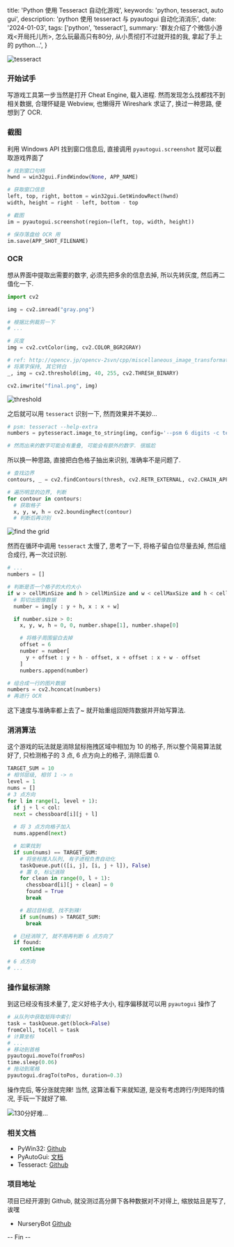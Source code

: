   title: 'Python 使用 Tesseract 自动化游戏',
  keywords: 'python, tesseract, auto gui',
  description: 'python 使用 tesseract 与 pyautogui 自动化消消乐',
  date: '2024-01-03',
  tags: ['python', 'tesseract'],
  summary:
    '群友介绍了个微信小游戏<开局托儿所>, 怎么玩最高只有80分, 从小贯彻打不过就开挂的我, 拿起了手上的 python...',
}


<Img
  src="/weibo/large/6708d6c2gy1hlgko40qfqj20y80goqcp.jpg"
  alt="tesseract"
  width={1232}
  height={600}
/>

### 开始试手

写游戏工具第一步当然是打开 Cheat Engine, 载入进程. 然而发现怎么找都找不到相关数据, 合理怀疑是 Webview, 也懒得开 Wireshark 求证了, 换过一种思路, 便想到了 OCR.

### 截图

利用 Windows API 找到窗口信息后, 直接调用 `pyautogui.screenshot` 就可以截取游戏界面了
```python
# 找到窗口句柄
hwnd = win32gui.FindWindow(None, APP_NAME)

# 获取窗口信息
left, top, right, bottom = win32gui.GetWindowRect(hwnd)
width, height = right - left, bottom - top

# 截图
im = pyautogui.screenshot(region=(left, top, width, height))

# 保存落盘给 OCR 用
im.save(APP_SHOT_FILENAME)
```

### OCR

想从界面中提取出需要的数字, 必须先把多余的信息去掉, 所以先转灰度, 然后再二值化一下.
```python
import cv2

img = cv2.imread("gray.png")

# 根据比例裁剪一下
# ...

# 灰度
img = cv2.cvtColor(img, cv2.COLOR_BGR2GRAY)

# ref: http://opencv.jp/opencv-2svn/cpp/miscellaneous_image_transformations.html?highlight=threshold#threshold
# 将黑字保持, 其它转白
_, img = cv2.threshold(img, 40, 255, cv2.THRESH_BINARY)

cv2.imwrite("final.png", img)
```
<Img
  src="/weibo/large/6708d6c2gy1hlgnw8tsh4j20j608wju7.jpg"
  alt="threshold"
  note="二值化出数字"
  width={690}
  height={320}
/>

之后就可以用 `tesseract` 识别一下, 然而效果并不美妙...
```python
# psm: tesseract --help-extra
numbers = pytesseract.image_to_string(img, config='--psm 6 digits -c tessedit_char_whitelist="123456789"')

# 然而出来的数字可能会有重叠, 可能会有额外的数字. 很尴尬
```

所以换一种思路, 直接把白色格子抽出来识别, 准确率不是问题了.
```python
# 查找边界
contours, _ = cv2.findContours(thresh, cv2.RETR_EXTERNAL, cv2.CHAIN_APPROX_SIMPLE)

# 遍历明显的边界, 判断
for contour in contours:
  # 获取格子
  x, y, w, h = cv2.boundingRect(contour)
  # 判断后再识别
```

<Img
  src="/weibo/large/6708d6c2gy1hlgmhl37yuj20pc0c1tfn.jpg"
  alt="find the grid"
  note="找出格子"
  width={912}
  height={433}
/>

然而在循环中调用 `tesseract` 太慢了, 思考了一下, 将格子留白位尽量去掉, 然后组合成行, 再一次过识别.
```python
# ...
numbers = []

# 判断是否一个格子的大约大小
if w > cellMinSize and h > cellMinSize and w < cellMaxSize and h < cellMaxSize:
  # 剪切出图像数据
  number = img[y : y + h, x : x + w]

  if number.size > 0:
    x, y, w, h = 0, 0, number.shape[1], number.shape[0]

    # 将格子周围留白去掉
    offset = 6
    number = number[
      y + offset : y + h - offset, x + offset : x + w - offset
    ]
    numbers.append(number)

# 组合成一行的图片数据
numbers = cv2.hconcat(numbers)    
# 再进行 OCR
```

这下速度与准确率都上去了~ 就开始重组回矩阵数据并开始写算法.

### 消消算法

这个游戏的玩法就是消除鼠标拖拽区域中相加为 10 的格子, 所以整个简易算法就好了, 只检测格子的 3 点, 6 点方向上的格子, 消除后置 0.
```python
TARGET_SUM = 10
# 相邻层级, 相邻 1 -> n
level = 1
nums = []
# 3 点方向
for l in range(1, level + 1):
  if j + l < col:
  next = chessboard[i][j + l]
  
  # 将 3 点方向格子加入
  nums.append(next)

  # 如果找到
  if sum(nums) == TARGET_SUM:
    # 将坐标推入队列, 有子进程负责自动化
    taskQueue.put(([i, j], [i, j + l]), False)
    # 置 0, 标记消除
    for clean in range(0, l + 1):
      chessboard[i][j + clean] = 0
      found = True
      break

    # 超过目标值, 找不到辣!
    if sum(nums) > TARGET_SUM:
      break

  # 已经消除了, 就不用再判断 6 点方向了
  if found:
    continue

# 6 点方向
# ...
```

### 操作鼠标消除

到这已经没有技术量了, 定义好格子大小, 程序偏移就可以用 `pyautogui` 操作了
```python
# 从队列中获取矩阵中索引
task = taskQueue.get(block=False)
fromCell, toCell = task
# 计算坐标
# ...
# 移动到首格
pyautogui.moveTo(fromPos)
time.sleep(0.06)
# 拖动到尾格
pyautogui.dragTo(toPos, duration=0.3)
```
操作完后, 等分涨就完辣! 当然, 这算法看下来就知道, 是没有考虑跨行/列矩阵的情况, 手玩一下就好了嘛.

<Img
  src="/weibo/large/6708d6c2gy1hlgkoj5ctrj206p082wfk.jpg"
  alt="130分好难..."
  note="130分好难"
  width={241}
  height={290}
/>

### 相关文档

- PyWin32: [Github](https://github.com/mhammond/pywin32)
- PyAutoGui: [文档](https://pyautogui.readthedocs.io/en/latest/)
- Tesseract: [Github](https://github.com/tesseract-ocr/tesseract)

### 项目地址

项目已经开源到 Github, 就没测过高分屏下各种数据对不对得上, 缩放姑且是写了, 诶嘿
- NurseryBot [Github](https://github.com/SakuraHentai/nursery-bot)

-- Fin --

